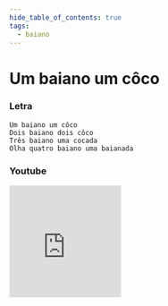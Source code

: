 ```yaml
---
hide_table_of_contents: true
tags:
  - baiano
---
```


# Um baiano um côco

### Letra

```text
Um baiano um côco
Dois baiano dois côco
Três baiano uma cocada
Olha quatro baiano uma baianada
```

### Youtube

<iframe
  width="200"
  height="200"
  src="https://www.youtube.com/embed/n9WePMhgMzM"
  title="YouTube video player"
  frameborder="0"
  allow="accelerometer; autoplay; clipboard-write; encrypted-media; gyroscope; picture-in-picture; web-share"
  referrerpolicy="strict-origin-when-cross-origin"
  allowfullscreen
></iframe>
